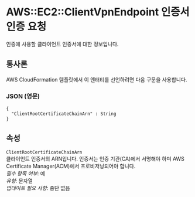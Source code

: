 # AWS::EC2::ClientVpnEndpoint 인증서 인증 요청

인증에 사용할 클라이언트 인증서에 대한 정보입니다.

## 통사론

AWS CloudFormation 템플릿에서 이 엔터티를 선언하려면 다음 구문을 사용합니다.

### JSON (영문)

```
{
  "ClientRootCertificateChainArn" : String
}
```

## 속성

`ClientRootCertificateChainArn`  
클라이언트 인증서의 ARN입니다. 인증서는 인증 기관(CA)에서 서명해야 하며 AWS Certificate Manager(ACM)에서 프로비저닝되어야 합니다.  
_필수 항목 여부_: 예  
_유형_: 문자열  
_업데이트 필요 사항_: 중단 없음

